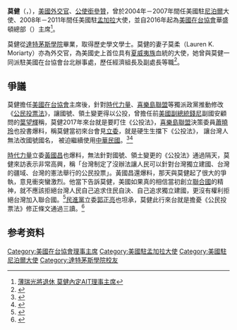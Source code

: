 {{Inappropriate tone|time=2020-03-19T18:25:19+00:00}}
{{Infobox officeholder
| name         = 莫健<br />James F. Moriarty
| image        = 201610-pr1654-james-moriarty-350x438.jpg
| caption      = 莫健（[[美國國務院|美國國務院]]官方肖像照）
| birth_date   = {{bya|1953}}
| birth_place  = {{USA}}
| office1      = {{Flagicon|USA}} 
[[美國在台協會|美國在台協會第8任主席]]
| term_start1  = 2016年10月
| term_end1    = 
| president1   = [[巴拉克·歐巴馬|巴拉克·歐巴馬]]<br />[[唐納·川普|唐納·川普]]<br/>[[乔·拜登|乔·拜登]]
| preceded1    = [[薄瑞光|薄瑞光]]
| office2      = {{Link-en|美國駐孟加拉大使|List of ambassadors of the United States to Bangladesh}}
| term_start2  = 2008年3月26日
| term_end2    = 2011年6月17日
| president2   = [[喬治·沃克·布希|喬治·沃克·布希]]<br />[[巴拉克·歐巴馬|巴拉克·歐巴馬]]
| preceded2    = {{Link-en|布泰尼斯|Patricia A. Butenis}}
| successor2   = {{Link-en|莫澤納|Dan Mozena}}
| office3      = {{Link-en|美國駐尼泊爾大使|List of ambassadors of the United States to Nepal}}
| term_start3  = 2004年7月16日
| term_end3    = 2007年5月22日
| president3   = [[喬治·沃克·布希|喬治·沃克·布希]]
| preceded3    = Michael E. Malinowski
| successor3   = {{Link-en|包威爾|Nancy Jo Powell}}
| native place = 
| nationality  = {{USA}}
| occupation   = [[外交官|外交官]]
| alma_mater   = [[達特茅斯學院|達特茅斯學院]]
| spouse       = 莫柔（Lauren K. Moriarty）
| children     = 
|educate=
*[[達特茅斯學院|達特茅斯學院]]
|past=
*美國駐摩洛哥大使館參贊<ref name="國務院">{{Cite web |url=http://2001-2009.state.gov/outofdate/bios/m/34664.htm |title=BIOGRAPHY James F. Moriarty |access-date=2016-08-24 |archive-date=2021-04-30 |archive-url=https://web.archive.org/web/20210430102458/https://2001-2009.state.gov/outofdate/bios/m/34664.htm |dead-url=no }}</ref>
*美國駐史瓦濟蘭大使館政務官、經濟官<ref name="國務院"/>
*[[美國國務院|美國國務院]]非洲南部事務處經濟官<ref name="國務院"/>
*美國駐巴基斯坦大使館政務官<ref name="國務院"/>
*[[美國駐華大使館|美國駐華大使館]]政治處副處長<ref name="國務院"/>
*美國國務院聯合國政務處副處長（1991年－1993年）<ref name="國務院"/>
*美國在台協會台北辦事處<br>一般事務組（現政治組）組長<ref name="國務院"/>
*美國駐華大使館公使銜政治參贊<ref name="國務院"/>
*[[美國國家安全會議|白宮國安會]]亞太資深主任（2002年－2004年）<ref name="莫"/>
*美國駐尼泊爾大使（2004年－2007年）<ref name="莫"/>
*美國駐孟加拉大使（2008年－2011年）<ref name="莫"/>
*[[美國在台協會|美國在台協會]]主席（2016年－)<ref name="莫"/>
}}

'''莫健'''（{{lang-en|James F. Moriarty}}，{{bd|1953年||}}），[[美國|美國]][[外交官|外交官]]、[[公使銜參贊|公使銜參贊]]，曾於2004年－2007年間任美國駐[[尼泊爾|尼泊爾]]大使、2008年－2011年間任美國駐[[孟加拉|孟加拉]]大使，並自2016年起為[[美國在台協會|美國在台協會]]華盛頓總部（{{lang|en|AIT/W}}）主席<ref name="莫">[https://web.archive.org/web/20160805220629/http://news.ltn.com.tw/news/focus/paper/1018212 薄瑞光將退休 莫健內定AIT理事主席]</ref>。

莫健從[[達特茅斯學院|達特茅斯學院]]畢業，取得歷史學文學士。莫健的妻子莫柔（Lauren K. Moriarty）亦為外交官，為美國史上首位具有[[夏威夷族|夏威夷族]]血統的大使，她曾與莫健一同派駐美國在台協會台北辦事處，歷任經濟組長及副處長等職<ref>{{Cite web |title=New Dean brings wealth of experience from Asia-Pacific |url=https://apcss.org/new-dean-brings-wealth-of-experience-from-asia-pacific/ |date=2010-09-02 |publisher={{Link-en|亞太安全研究中心|Asia-Pacific Center for Security Studies|Daniel K. Inouye Asia-Pacific Center for Security Studies}} |archiveurl=http://archive.is/HrZP5 |archivedate=2019-04-24}}</ref>。

== 爭議 ==
{{Section OR}}
莫健擔任[[美國在台協會|美國在台協會]]主席後，針對[[時代力量|時代力量]]、[[喜樂島聯盟|喜樂島聯盟]]等獨派政黨推動修改《[[公民投票法|公民投票法]]》，讓國號、領土變更得以公投，曾擔任前[[美國副總統|美國副總統]][[錢尼|錢尼]]副國安顧問的[[葉望輝|葉望輝]]稱，莫健2017年來台就是要盯住《公投法》，[[喜樂島聯盟|喜樂島聯盟]]決策委員[[蕭曉玲|蕭曉玲]]也投書爆料，稱莫健當初來台會見[[立委|立委]]，就是硬生生擋下《公投法》， 讓台灣人無法改國號國名， 被迫繼續使用[[中華民國|中華民國]]。<ref>{{cite news|url=https://talk.ltn.com.tw/article/paper/1160594|title=自由廣場》誰在干涉台灣公投？|publisher=《[[自由時報|自由時報]]》|date=2017-12-16|language=zh-tw|accessdate=2020-03-07|archive-date=2018-03-31|archive-url=https://web.archive.org/web/20180331125732/http://talk.ltn.com.tw/article/paper/1160594|dead-url=no}}</ref><ref>{{cite news|url=https://www.standpost.net/article-2/20191027-1|title=蕭曉玲專欄：莫健與全盤皆輸的美國|publisher=《[[眾報|眾報]]》|date=2019-10-27|language=zh-tw}}</ref>

[[時代力量|時代力量]]立委[[黃國昌|黃國昌]]也爆料，無法針對國號、領土變更的《公投法》通過隔天，莫健來訪表示非常高興，稱「台灣制定了沒辦法讓人民可以針對台灣獨立建國、台灣的疆域、台灣的憲法舉行的公民投票」。黃國昌還爆料，那天與莫健起了很大的爭執，意見衝突蠻激烈。他當下告訴莫健，美國如果真的相信當初創立[[聯合國|聯合國]]的精神，就不應該拒絕台灣人民自己追求住民自決、自己追求獨立建國，更沒有權利拒絕台灣加入聯合國。<ref>{{cite news|url=https://www.peoplenews.tw/news/71165be6-ab01-4a2c-8ae4-515cac82afbb|title=推獨立公投 黃國昌：憑什麼拒絕台灣享有此權利？|publisher=《[[民报_(2014年)|民報]]》|date=2018-02-28|language=zh-tw|accessdate=2020-03-07|archive-date=2018-03-04|archive-url=https://web.archive.org/web/20180304014750/http://www.peoplenews.tw/news/71165be6-ab01-4a2c-8ae4-515cac82afbb|dead-url=no}}</ref>[[民進黨|民進黨]]立委[[郭正亮|郭正亮]]也坦承，莫健此行來台就是擔憂《公民投票法》修正條文通過三讀。<ref>{{cite news|url=https://www.peoplenews.tw/news/71165be6-ab01-4a2c-8ae4-515cac82afbb|title=郭正亮：莫健來台美方擔憂公投觸及統獨|publisher=[[中國評論通訊社|中國評論通訊社]]|date=2017-12-15|language=zh-tw|accessdate=2020-03-07|archive-date=2018-03-04|archive-url=https://web.archive.org/web/20180304014750/http://www.peoplenews.tw/news/71165be6-ab01-4a2c-8ae4-515cac82afbb|dead-url=no}}</ref>

== 参考资料 ==
{{Commonscat|James F. Moriarty}}
{{reflist}}
{{美國在台協會}}
{{DEFAULTSORT:Moriarty, James F.}}
[[Category:美國在台協會理事主席|Category:美國在台協會理事主席]]
[[Category:美國駐孟加拉大使|Category:美國駐孟加拉大使]]
[[Category:美國駐尼泊爾大使|Category:美國駐尼泊爾大使]]
[[Category:達特茅斯學院校友|Category:達特茅斯學院校友]]